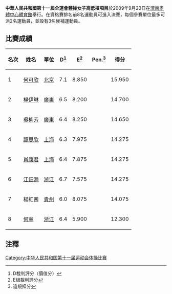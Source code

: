 '''中華人民共和國第十一屆全運會體操女子高低槓項目'''於2009年9月20日在[[濟南奧體中心體育館|濟南奧體中心體育館]]舉行。在資格賽排名前8名運動員可進入決賽，每個參賽單位最多可派2名運動員，並設有3名候補運動員。

==比賽成績==
{| class="wikitable sortable" style="text-align:center; font-size: small;"
!名次||姓名||單位||D<ref>D裁判評分（價值分）</ref>||E<ref>E組裁判評分</ref>||Pen.<ref>違規扣分</ref>||得分
|- bgcolor="gold"
|1||align=left| [[何可欣|何可欣]]||[[北京|北京]]||7.1||8.850||||15.950
|- bgcolor="silver"
|2||align=left| [[楊伊琳|楊伊琳]]||[[廣東|廣東]]||6.5||8.200||||14.700
|- bgcolor="cc9966" 
|3||align=left| [[吳柳芳|吳柳芳]]||[[廣東|廣東]]||6.4||8.250||||14.650
|-
|4||align=left| [[譚思欣|譚思欣]]||[[上海|上海]]||6.3||7.975||||14.275
|-
|5||align=left| [[肖康君|肖康君]]||[[上海|上海]]||6.4||7.875||||14.275
|-
|6||align=left| [[江鈺源|江鈺源]]||[[浙江|浙江]]||6.7||7.575||||14.275
|-
|7||align=left| 楊紅茜||[[貴州|貴州]]||6.0||8.075||||14.075
|-
|8||align=left| [[何寧|何寧]]||[[浙江|浙江]]||6.4||5.900||||12.300
|}

==注釋==
<div class="references-small">
<references />
</div>

[[Category:中华人民共和国第十一届运动会体操比赛|Category:中华人民共和国第十一届运动会体操比赛]]